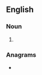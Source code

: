 ==English==

===Noun===
{{head|en|noun form}}

# {{plural of|puffet|lang=en}}

===Anagrams===
* {{anagrams|en|a=effpstu|puffest}}